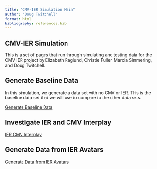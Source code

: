 ```yaml
---
title: "CMV-IER Simulation Main"
author: "Doug Twitchell"
format: html
bibliography: references.bib
---
```


## CMV-IER Simulation

This is a set of pages that run through simulating and testing data for the CMV IER project by Elizabeth Raglund, Christie Fuller, Marcia Simmering, and Doug Twitchell.

## Generate Baseline Data

In this simulation, we generate a data set with no CMV or IER. This is the baseline data set that we will use to compare to the other data sets.

[Generate Baseline Data](GenerateBaselineData.qmd)

## Investigate IER and CMV Interplay

[IER CMV Interplay](IER-CMVInterplay.qmd)

## Generate Data from IER Avatars

[Generate Data from IER Avatars](Avatars.qmd)